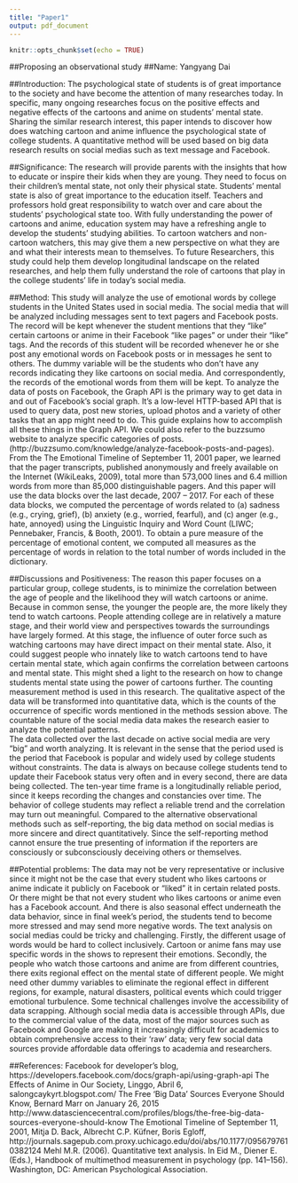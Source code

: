 ---
title: "Paper1"
output: pdf_document
---

```{r setup, include=FALSE}
knitr::opts_chunk$set(echo = TRUE)
```

##Proposing an observational study 
##Name: Yangyang Dai

##Introduction:
The psychological state of students is of great importance to the society and have become the attention of many researches today. In specific, many ongoing researches focus on the positive effects and negative effects of the cartoons and anime on students’ mental state. Sharing the similar research interest, this paper intends to discover how does watching cartoon and anime influence the psychological state of college students.  A quantitative method will be used based on big data research results on social medias such as text message and Facebook.  

##Significance:
The research will provide parents with the insights that how to educate or inspire their kids when they are young. They need to focus on their children’s mental state, not only their physical state.
Students’ mental state is also of great importance to the education itself. Teachers and professors hold great responsibility to watch over and care about the students’ psychological state too. With fully understanding the power of cartoons and anime, education system may have a refreshing angle to develop the students’ studying abilities. 
To cartoon watchers and non-cartoon watchers, this may give them a new perspective on what they are and what their interests mean to themselves.
To future Researchers, this study could help them develop longitudinal landscape on the related researches, and help them fully understand the role of cartoons that play in the college students’ life in today’s social media. 

##Method:
This study will analyze the use of emotional words by college students in the United States used in social media. The social media that will be analyzed including messages sent to text pagers and Facebook posts. The record will be kept whenever the student mentions that they “like” certain cartoons or anime in their Facebook “like pages” or under their “like” tags. And the records of this student will be recorded whenever he or she post any emotional words on Facebook posts or in messages he sent to others. The dummy variable will be the students who don’t have any records indicating they like cartoons on social media. And correspondently, the records of the emotional words from them will be kept. 
To analyze the data of posts on Facebook, the Graph API is the primary way to get data in and out of Facebook's social graph. It's a low-level HTTP-based API that is used to query data, post new stories, upload photos and a variety of other tasks that an app might need to do. This guide explains how to accomplish all these things in the Graph API. We could also refer to the buzzsumo website to analyze specific categories of posts. (http://buzzsumo.com/knowledge/analyze-facebook-posts-and-pages). From the The Emotional Timeline of September 11, 2001 paper, we learned that the pager transcripts, published anonymously and freely available on the Internet (WikiLeaks, 2009), total more than 573,000 lines and 6.4 million words from more than 85,000 distinguishable pagers. And this paper will use the data blocks over the last decade, 2007 – 2017. For each of these data blocks, we computed the percentage of words related to (a) sadness (e.g., crying, grief), (b) anxiety (e.g., worried, fearful), and (c) anger (e.g., hate, annoyed) using the Linguistic Inquiry and Word Count (LIWC; Pennebaker, Francis, & Booth, 2001). To obtain a pure measure of the percentage of emotional content, we computed all measures as the percentage of words in relation to the total number of words included in the dictionary. 

##Discussions and Positiveness:
The reason this paper focuses on a particular group, college students, is to minimize the correlation between the age of people and the likelihood they will watch cartoons or anime. Because in common sense, the younger the people are, the more likely they tend to watch cartoons. People attending college are in relatively a mature stage, and their world view and perspectives towards the surroundings have largely formed. At this stage, the influence of outer force such as watching cartoons may have direct impact on their mental state. Also, it could suggest people who innately like to watch cartoons tend to have certain mental state, which again confirms the correlation between cartoons and mental state. This might shed a light to the research on how to change students mental state using the power of cartoons further. 
The counting measurement method is used in this research. The qualitative aspect of the data will be transformed into quantitative data, which is the counts of the occurrence of specific words mentioned in the methods session above. The countable nature of the social media data makes the research easier to analyze the potential patterns.  
The data collected over the last decade on active social media are very “big” and worth analyzing. It is relevant in the sense that the period used is the period that Facebook is popular and widely used by college students without constraints. 
The data is always on because college students tend to update their Facebook status very often and in every second, there are data being collected. 
The ten-year time frame is a longitudinally reliable period, since it keeps recording the changes and constancies over time.  The behavior of college students may reflect a reliable trend and the correlation may turn out meaningful.
Compared to the alternative observational methods such as self-reporting, the big data method on social medias is more sincere and direct quantitatively. Since the self-reporting method cannot ensure the true presenting of information if the reporters are consciously or subconsciously deceiving others or themselves. 

##Potential problems:
The data may not be very representative or inclusive since it might not be the case that every student who likes cartoons or anime indicate it publicly on Facebook or “liked” it in certain related posts. Or there might be that not every student who likes cartoons or anime even has a Facebook account. And there is also seasonal effect underneath the data behavior, since in final week’s period, the students tend to become more stressed and may send more negative words. 
The text analysis on social medias could be tricky and challenging. Firstly, the different usage of words would be hard to collect inclusively. Cartoon or anime fans may use specific words in the shows to represent their emotions. Secondly, the people who watch those cartoons and anime are from different countries, there exits regional effect on the mental state of different people. We might need other dummy variables to eliminate the regional effect in different regions, for example, natural disasters, political events which could trigger emotional turbulence. 
Some technical challenges involve the accessibility of data scrapping. Although social media data is accessible through APIs, due to the commercial value of the data, most of the major sources such as Facebook and Google are making it increasingly difficult for academics to obtain comprehensive access to their ‘raw’ data; very few social data sources provide affordable data offerings to academia and researchers.

##References:
Facebook for developer’s blog, https://developers.facebook.com/docs/graph-api/using-graph-api
The Effects of Anime in Our Society, Linggo, Abril 6, salongcaykyrt.blogspot.com/
The Free 'Big Data' Sources Everyone Should Know, Bernard Marr on January 26, 2015 http://www.datasciencecentral.com/profiles/blogs/the-free-big-data-sources-everyone-should-know
The Emotional Timeline of September 11, 2001, Mitja D. Back, Albrecht C.P. Küfner, Boris Egloff, http://journals.sagepub.com.proxy.uchicago.edu/doi/abs/10.1177/0956797610382124
Mehl M.R. (2006). Quantitative text analysis. In Eid M., Diener E. (Eds.), Handbook of multimethod measurement in psychology (pp. 141–156). Washington, DC: American Psychological Association.



